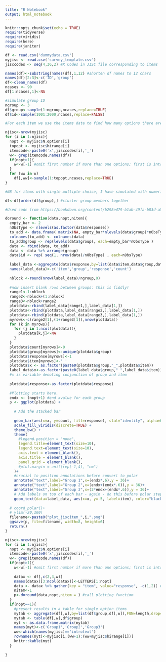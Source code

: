 ```yaml
---
title: "R Notebook"
output: html_notebook
---
```




```r
knitr::opts_chunk$set(echo = TRUE)
require(tidyverse)
require(viridis)
require(here)
require(janitor)


```

```r
df <- read.csv('dummydata.csv')
myjisc <- read.csv('survey_template.csv')
jisccodes <- seq(4,36,2) #X Codes in JISC file corresponding to items

names(df)<-substring(names(df),1,12) #shorten df names to 12 chars
names(df)[2:3]<-c('ID','group')
df<-clean_names(df)
ncases <- 90
df[1:ncases,1]<-NA

```

```r
#simulate group ID
ngroup <- 3
df$group<-sample(1:ngroup,ncases,replace=TRUE)
df$id<-sample(1001:2000,ncases,replace=FALSE)

#For each item we use the items data to find how many options there are, and what the response range is. We then simulate responses.

njisc<-nrow(myjisc)
for (i in 1:njisc){
  nopt <- myjisc$N.options[i]
  topopt <- myjisc$hirange[i]
  itemcode<-paste0('x',jisccodes[i],'_')
  w<- grep(itemcode,names(df))
  if(nopt>1){
    w<-w[-1] #omit first number if more than one options; first is introtext
  }
  for (ww in w)
    df[,ww]<-sample(1:topopt,ncases,replace=TRUE)
}

#NB for items with single multiple choice, I have simulated with numeric data. These are recorded on JISC file as text, so will need converting

df<-df[order(df$group),] #cluster group members together

```


```r
#Used code from https://bookdown.org/content/b298e479-b1ab-49fa-b83d-a57c2b034d49/part.html#circular-stacked-barchart

doround <- function(data,nopt,nitem){
  empty_bar <- 2
  nObsType <- nlevels(as.factor(data$response))
  to_add <- data.frame( matrix(NA, empty_bar*nlevels(data$group)*nObsType, ncol(data)) )
  colnames(to_add) <- colnames(data)
  to_add$group <- rep(levels(data$group), each=empty_bar*nObsType )
  data <- rbind(data, to_add)
  data <- data %>% arrange(group)
  data$id <- rep( seq(1, nrow(data)/nObsType) , each=nObsType)
  
  label_data <-aggregate(data$response,by=list(data$item,data$group,data$response),FUN=length,drop=FALSE)
  names(label_data)<-c('item','group','response','count')
  
  nblock <-round(nrow(label_data)/ngroup,0)
  
  #now insert blank rows between groups: this is fiddly!
  range1<-1:nblock
  range2<-nblock+(1:nblock)
  range3<-nblock+range2
  plotdata<-rbind(label_data[range1,],label_data[1,])
  plotdata<-rbind(plotdata,label_data[range2,],label_data[1,])
  plotdata<-rbind(plotdata,label_data[range3,],label_data[1,])
  myrows<-c(range2[1],(1+range3[1]),nrow(plotdata))
  for (k in myrows){
    for (j in 1:ncol(plotdata)){
      plotdata[k,j]<-NA
    }
  }
  plotdata$count[myrows]<-0
  plotdata$group[myrows]<-unique(plotdata$group)
  plotdata$response[myrows]<-1
  plotdata$item[myrows]<-'_'
  plotdata$x <- as.factor(paste0(plotdata$group,"_",plotdata$item))
  label_data$x<-as.factor(paste0(label_data$group,"_",label_data$item))
  #x is variable denoting conjunction of group and item
  
  plotdata$response<-as.factor(plotdata$response)
  
  #Plotting starts here. 
  endx <- (nopt+1) #end xvalue for each group
  p <- ggplot(plotdata) +      
    
    # Add the stacked bar
    
    geom_bar(aes(x=x, y=count, fill=response), stat="identity", alpha=0.5) +
    scale_fill_viridis(discrete=TRUE) +
    theme_bw() +
    theme(
      #legend.position = "none",
      legend.title=element_text(size=10),
      legend.text=element_text(size=10),
      axis.text = element_blank(),
      axis.title = element_blank(),
      panel.grid = element_blank(),
      #plot.margin = unit(rep(-1,4), "cm") 
    )+
    #crucial to position annotations before convert to polar
    annotate("text",label="Group 1",x=(endx*.6),y = 36)+
    annotate("text",label="Group 2",x=(endx+(endx*.6)),y = 36)+
    annotate("text",label="Group 3",x=(2*endx+(endx*.6)),y = 36)+
    # Add labels on top of each bar - again - do this before polar step
    geom_text(data=label_data, aes(x=x, y=-5, label=item), color="black",size=4) 
  
  # coord_polar()+ 
  # ylim(-20,100)
  filename<-paste0("plot_jiscitem_",i,".png")
  ggsave(p, file=filename, width=8, height=6)
  return()
}

```

```r
njisc<-nrow(myjisc)
for (i in 1:njisc){
  nopt <- myjisc$N.options[i]
  itemcode<-paste0('x',jisccodes[i],'_')
  w<- grep(itemcode,names(df))
  if(nopt>1){
    w<-w[-1] #omit first number if more than one options; first is introtext
    
    datax <- df[,c(2,3,w)]
    names(datax)[3:ncol(datax)]<-LETTERS[1:nopt]
    data <- datax %>% gather(key = "item", value="response", -c(1,2)) #long form for this item
    nitem<-1
    p<-doround(data,nopt,nitem = ) #call plotting function
  }
  if(nopt==1){
    #present results in a table for single option items
    mytab <- aggregate(df[,w],by=list(df$group,df[,w]),FUN=length,drop=FALSE)
    mytab <- table(df[,w],df$group)
    myt <- as.data.frame.matrix(mytab)
    names(myt)<-c('Group1','Group2','Group3')
    ww<-which(names(myjisc)=='introtext')
    rownames(myt)<-myjisc[i,(ww+1):(ww+myjisc$hirange[i])]
    knitr::kable(myt)
  }
    
}

```



